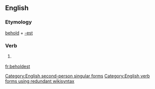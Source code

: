==English==

===Etymology===
[[behold]] + [[-est]]

===Verb===
{{en-verb form}}

# {{context|archaic|lang=en}} {{form of|Second-person singular simple present form|behold|lang=en}}

[[Category:English second-person singular forms]]
[[Category:English verb forms using redundant wikisyntax]]

[[fr:beholdest]]